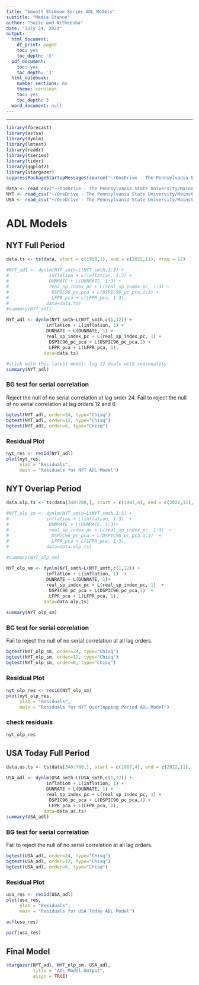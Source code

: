 ```yaml
---
title: "Smooth Stimson Series ADL Models"
subtitle: "Media Stance"
author: "Suzie and Nitheesha"
date: "July 24, 2023"
output:
  html_document:
    df_print: paged
    toc: yes
    toc_depth: '3'
  pdf_document:
    toc: yes
    toc_depth: '3'
  html_notebook:
    number_sections: no
    theme: cerulean
    toc: yes
    toc_depth: 3
  word_document: null
---
```

<style type="text/css">

body{ /* Normal  */
      font-size: 14px;
  }
td {  /* Table  */
  font-size: 8px;
}

code.r{ /* Code block */
    font-size: 12px;
}
pre { /* Code block - determines code spacing between lines */
    font-size: 14px;
}
</style>

---

```r
library(forecast) 
library(astsa) 
library(dynlm)
library(lmtest)
library(readr)
library(tseries)
library(tidyr)
library(ggplot2)
library(stargazer)
suppressPackageStartupMessages(source("~/OneDrive - The Pennsylvania State University/MainstreamMediaAnalysis/PGTSadfv2.r"))

data <- read_csv("~/OneDrive - The Pennsylvania State University/MainstreamMediaAnalysis/MonthlyEconomicData_Mar292023.csv")
NYT <- read_csv("~/OneDrive - The Pennsylvania State University/MainstreamMediaAnalysis/NYT/stim.NYT.csv")
USA <- read_csv("~/OneDrive - The Pennsylvania State University/MainstreamMediaAnalysis/USAToday/stim.USA.csv")
```

# ADL Models
## NYT Full Period
```r
data.ts <- ts(data, start = c(1959,1), end = c(2022,11), freq = 12)

#NYT_adl <- dynlm(NYT_smth~L(NYT_smth,1:3) +
#               inflation + L(inflation, 1:3) +
#               DUNRATE + L(DUNRATE, 1:3) +
#               real_sp_index_pc + L(real_sp_index_pc, 1:3) +
#                DSPIC96_pc_pca + L(DSPIC96_pc_pca,1:3) +
#                LFPR_pca + L(LFPR_pca, 1:3),
#              data=data.ts)
#summary(NYT_adl)

NYT_adl <- dynlm(NYT_smth~L(NYT_smth,c(1,12)) +
               inflation + L(inflation, 1) +
               DUNRATE + L(DUNRATE, 1) +
               real_sp_index_pc + L(real_sp_index_pc, 1) +
                DSPIC96_pc_pca + L(DSPIC96_pc_pca,1) +
                LFPR_pca + L(LFPR_pca, 1),
              data=data.ts)

#stick with this latest model: lag 12 deals with seasonality
summary(NYT_adl)
```

### BG test for serial correlation
Reject the null of no serial correlation at lag order 24.
Fail to reject the null of no serial correlation at lag orders 12 and 6.
```r
bgtest(NYT_adl, order=24, type="Chisq")  
bgtest(NYT_adl, order=12, type="Chisq") 
bgtest(NYT_adl, order=6, type="Chisq") 
```

### Residual Plot
```r
nyt_res <- resid(NYT_adl)
plot(nyt_res,
     ylab = "Residuals",
     main = "Residuals for NYT ADL Model")
```

## NYT Overlap Period
```r
data.olp.ts <- ts(data[340:780,], start = c(1987,4), end = c(2022,11), freq = 12)

#NYT_olp_sm <- dynlm(NYT_smth~L(NYT_smth,1:3) +  
#              inflation + L(inflation, 1:3)  +
#               DUNRATE + L(DUNRATE, 1:3)+
#               real_sp_index_pc + L(real_sp_index_pc, 1:3)  +
#                DSPIC96_pc_pca + L(DSPIC96_pc_pca,1:3)  +
#                LFPR_pca + L(LFPR_pca, 1:3),
#              data=data.olp.ts)

#summary(NYT_olp_sm)

NYT_olp_sm <- dynlm(NYT_smth~L(NYT_smth,c(1,12)) +  
               inflation + L(inflation, 1)  +
               DUNRATE + L(DUNRATE, 1)+
               real_sp_index_pc + L(real_sp_index_pc, 1)  +
                DSPIC96_pc_pca + L(DSPIC96_pc_pca,1)  +
                LFPR_pca + L(LFPR_pca, 1),
              data=data.olp.ts)

summary(NYT_olp_sm)
```

### BG test for serial correlation
Fail to reject the null of no serial correlation at all lag orders. 
```r
bgtest(NYT_olp_sm, order=24, type="Chisq")  
bgtest(NYT_olp_sm, order=12, type="Chisq") 
bgtest(NYT_olp_sm, order=6, type="Chisq") 
```

### Residual Plot
```r
nyt_olp_res <- resid(NYT_olp_sm)
plot(nyt_olp_res,
     ylab = "Residuals",
     main = "Residuals for NYT Overlapping Period ADL Model")
```
### check residuals
```r
nyt_olp_res 
```

## USA Today Full Period

```r
data.us.ts <- ts(data[340:780,], start = c(1987,4), end = c(2022,11), freq = 12)

USA_adl <- dynlm(USA_smth~L(USA_smth,c(1,12)) +
               inflation + L(inflation, 1) +
               DUNRATE + L(DUNRATE, 1) +
               real_sp_index_pc + L(real_sp_index_pc, 1) +
                DSPIC96_pc_pca + L(DSPIC96_pc_pca,1) +
                LFPR_pca + L(LFPR_pca, 1),
              data=data.us.ts)
summary(USA_adl)
```

### BG test for serial correlation
Fail to reject the null of no serial correlation at all lag orders. 
```r
bgtest(USA_adl, order=24, type="Chisq")  
bgtest(USA_adl, order=12, type="Chisq") 
bgtest(USA_adl, order=6, type="Chisq") 
```
### Residual Plot
```r
usa_res <- resid(USA_adl)
plot(usa_res,
     ylab = "Residuals",
     main = "Residuals for USA Today ADL Model")
```
```r
acf(usa_res)
```

```r
pacf(usa_res)
```

## Final Model
```r
stargazer(NYT_adl, NYT_olp_sm, USA_adl,
          title = "ADL Model Output",
          align = TRUE)
```
